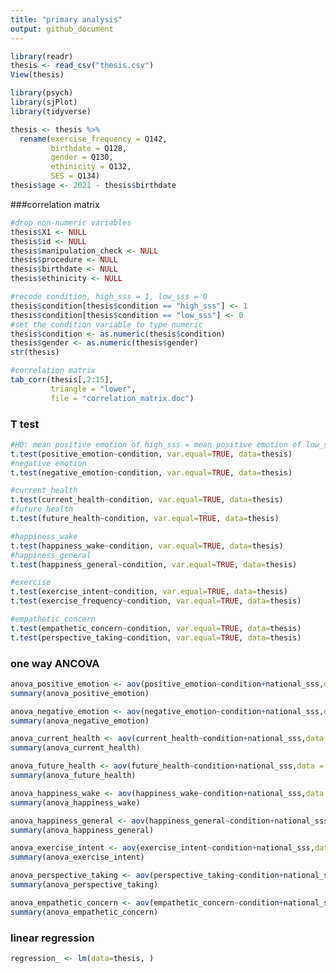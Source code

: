 ```yaml
---
title: "primary analysis"
output: github_document
---
```


```r
library(readr)
thesis <- read_csv("thesis.csv")
View(thesis)
```

```r
library(psych)
library(sjPlot)
library(tidyverse)
```

```r
thesis <- thesis %>%
  rename(exercise_frequency = Q142, 
         birthdate = Q128,
         gender = Q130,
         ethinicity = Q132,
         SES = Q134)
thesis$age <- 2021 - thesis$birthdate
```

###correlation matrix

```r
#drop non-numeric variables
thesis$X1 <- NULL
thesis$id <- NULL
thesis$manipulation_check <- NULL
thesis$procedure <- NULL
thesis$birthdate <- NULL
thesis$ethinicity <- NULL
```

```r
#recode condition, high_sss = 1, low_sss = 0
thesis$condition[thesis$condition == "high_sss"] <- 1
thesis$condition[thesis$condition == "low_sss"] <- 0
#set the condition variable to type numeric
thesis$condition <- as.numeric(thesis$condition)
thesis$gender <- as.numeric(thesis$gender)
str(thesis)
```

```r
#correlation matrix
tab_corr(thesis[,2:15],
         triangle = "lower",
         file = "correlation_matrix.doc")
```

### T test

```r
#H0: mean positive emotion of high_sss = mean positive emotion of low_sss
t.test(positive_emotion~condition, var.equal=TRUE, data=thesis)
#negative emotion
t.test(negative_emotion~condition, var.equal=TRUE, data=thesis)
```

```r
#current_health
t.test(current_health~condition, var.equal=TRUE, data=thesis)
#future health
t.test(future_health~condition, var.equal=TRUE, data=thesis)
```

```r
#happiness_wake
t.test(happiness_wake~condition, var.equal=TRUE, data=thesis)
#happiness_general
t.test(happiness_general~condition, var.equal=TRUE, data=thesis)
```

```r
#exercise
t.test(exercise_intent~condition, var.equal=TRUE, data=thesis)
t.test(exercise_frequency~condition, var.equal=TRUE, data=thesis)
```

```r
#empathetic_concern
t.test(empathetic_concern~condition, var.equal=TRUE, data=thesis)
t.test(perspective_taking~condition, var.equal=TRUE, data=thesis)
```

### one way ANCOVA

```r
anova_positive_emotion <- aov(positive_emotion~condition+national_sss,data = thesis)
summary(anova_positive_emotion)
```


```r
anova_negative_emotion <- aov(negative_emotion~condition+national_sss,data = thesis)
summary(anova_negative_emotion)
```

```r
anova_current_health <- aov(current_health~condition+national_sss,data = thesis)
summary(anova_current_health)
```

```r
anova_future_health <- aov(future_health~condition+national_sss,data = thesis)
summary(anova_future_health)
```

```r
anova_happiness_wake <- aov(happiness_wake~condition+national_sss,data = thesis)
summary(anova_happiness_wake)
```

```r
anova_happiness_general <- aov(happiness_general~condition+national_sss,data = thesis)
summary(anova_happiness_general)
```

```r
anova_exercise_intent <- aov(exercise_intent~condition+national_sss,data = thesis)
summary(anova_exercise_intent)
```

```r
anova_perspective_taking <- aov(perspective_taking~condition+national_sss,data = thesis)
summary(anova_perspective_taking)
```

```r
anova_empathetic_concern <- aov(empathetic_concern~condition+national_sss,data = thesis)
summary(anova_empathetic_concern)
```

### linear regression

```r
regression_ <- lm(data=thesis, )
```

